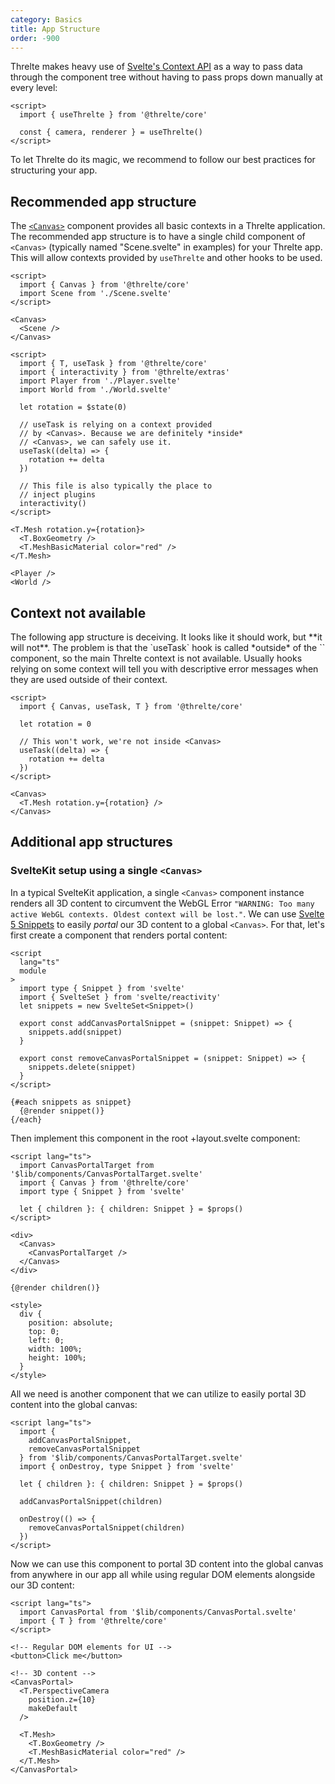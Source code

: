 ```yaml
---
category: Basics
title: App Structure
order: -900
---
```


Threlte makes heavy use of [Svelte's Context
API](https://svelte.dev/tutorial/context-api) as a way to pass data through the
component tree without having to pass props down manually at every level:

```svelte title="SomeComponent.svelte"
<script>
  import { useThrelte } from '@threlte/core'

  const { camera, renderer } = useThrelte()
</script>
```

To let Threlte do its magic, we recommend to follow our best practices for
structuring your app.

## Recommended app structure

The [`<Canvas>`](/docs/reference/core/canvas) component provides all basic contexts in a Threlte application.
The recommended app structure is to have a single child component of `<Canvas>` (typically named "Scene.svelte" in examples) for
your Threlte app. This will allow contexts provided by `useThrelte` and other hooks to be used.

```svelte title="App.svelte"
<script>
  import { Canvas } from '@threlte/core'
  import Scene from './Scene.svelte'
</script>

<Canvas>
  <Scene />
</Canvas>
```

```svelte title="Scene.svelte"
<script>
  import { T, useTask } from '@threlte/core'
  import { interactivity } from '@threlte/extras'
  import Player from './Player.svelte'
  import World from './World.svelte'

  let rotation = $state(0)

  // useTask is relying on a context provided
  // by <Canvas>. Because we are definitely *inside*
  // <Canvas>, we can safely use it.
  useTask((delta) => {
    rotation += delta
  })

  // This file is also typically the place to
  // inject plugins
  interactivity()
</script>

<T.Mesh rotation.y={rotation}>
  <T.BoxGeometry />
  <T.MeshBasicMaterial color="red" />
</T.Mesh>

<Player />
<World />
```

## Context not available

<Tip type="danger">
	The following app structure is deceiving. It looks like it should work, but **it
	will not**. The problem is that the `useTask` hook is called *outside* of the
	`<Canvas>` component, so the main Threlte context is not available. Usually hooks
	relying on some context will tell you with descriptive error messages when they
	are used outside of their context.
</Tip>

```svelte title="App.svelte"
<script>
  import { Canvas, useTask, T } from '@threlte/core'

  let rotation = 0

  // This won't work, we're not inside <Canvas>
  useTask((delta) => {
    rotation += delta
  })
</script>

<Canvas>
  <T.Mesh rotation.y={rotation} />
</Canvas>
```

## Additional app structures

### SvelteKit setup using a single `<Canvas>`

In a typical SvelteKit application, a single `<Canvas>` component instance
renders all 3D content to circumvent the WebGL Error `"WARNING: Too many active
WebGL contexts. Oldest context will be lost."`. We can use [Svelte 5
Snippets](https://svelte.dev/docs/svelte/snippet) to easily _portal_ our 3D
content to a global `<Canvas>`. For that, let's first create a component that
renders portal content:

```svelte title="src/lib/components/CanvasPortalTarget.svelte"
<script
  lang="ts"
  module
>
  import type { Snippet } from 'svelte'
  import { SvelteSet } from 'svelte/reactivity'
  let snippets = new SvelteSet<Snippet>()

  export const addCanvasPortalSnippet = (snippet: Snippet) => {
    snippets.add(snippet)
  }

  export const removeCanvasPortalSnippet = (snippet: Snippet) => {
    snippets.delete(snippet)
  }
</script>

{#each snippets as snippet}
  {@render snippet()}
{/each}
```

Then implement this component in the root +layout.svelte component:

```svelte title="src/routes/+layout.svelte"
<script lang="ts">
  import CanvasPortalTarget from '$lib/components/CanvasPortalTarget.svelte'
  import { Canvas } from '@threlte/core'
  import type { Snippet } from 'svelte'

  let { children }: { children: Snippet } = $props()
</script>

<div>
  <Canvas>
    <CanvasPortalTarget />
  </Canvas>
</div>

{@render children()}

<style>
  div {
    position: absolute;
    top: 0;
    left: 0;
    width: 100%;
    height: 100%;
  }
</style>
```

All we need is another component that we can utilize to easily portal 3D content
into the global canvas:

```svelte title="src/lib/components/CanvasPortal.svelte"
<script lang="ts">
  import {
    addCanvasPortalSnippet,
    removeCanvasPortalSnippet
  } from '$lib/components/CanvasPortalTarget.svelte'
  import { onDestroy, type Snippet } from 'svelte'

  let { children }: { children: Snippet } = $props()

  addCanvasPortalSnippet(children)

  onDestroy(() => {
    removeCanvasPortalSnippet(children)
  })
</script>
```

Now we can use this component to portal 3D content into the global canvas from
anywhere in our app all while using regular DOM elements alongside our 3D
content:

```svelte title="src/routes/+page.svelte"
<script lang="ts">
  import CanvasPortal from '$lib/components/CanvasPortal.svelte'
  import { T } from '@threlte/core'
</script>

<!-- Regular DOM elements for UI -->
<button>Click me</button>

<!-- 3D content -->
<CanvasPortal>
  <T.PerspectiveCamera
    position.z={10}
    makeDefault
  />

  <T.Mesh>
    <T.BoxGeometry />
    <T.MeshBasicMaterial color="red" />
  </T.Mesh>
</CanvasPortal>
```
